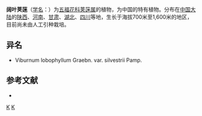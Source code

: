 {{Speciesbox
| taxon = Viburnum lobophyllum
| binomial_authority = Graebn.
}}

'''阔叶荚蒾'''（[[学名|学名]]：{{lang|la|''Viburnum lobophyllum''}}）为[[五福花科|五福花科]][[荚蒾属|荚蒾属]]的植物，为中国的特有植物。分布在[[中国大陆|中国大陆]]的[[陕西|陕西]]、[[河南|河南]]、[[甘肃|甘肃]]、[[湖北|湖北]]、[[四川|四川]]等地，生长于海拔700米至1,600米的地区，目前尚未由人工引种栽培。

== 异名 ==
* Viburnum lobophyllum Graebn. var. silvestrii Pamp.

== 参考文献 ==
<div class="references-small">
* {{cite web| url =http://www.bioinfo.cn/db05/KmzwSpecies.php?action=view&id=23742| title =阔叶荚蒾| work =《中国高等植物数据库全库》| publisher =中国科学院微生物研究所| author =昆明植物研究所| accessdate =2009-02-25| deadurl =yes| archiveurl =https://web.archive.org/web/20160305020022/http://www.bioinfo.cn/db05/KmzwSpecies.php?action=view&id=23742| archivedate =2016-03-05}}
</div>
{{taxonbar}}

[[Category:荚蒾属|K]]
[[Category:中國特有植物|K]]